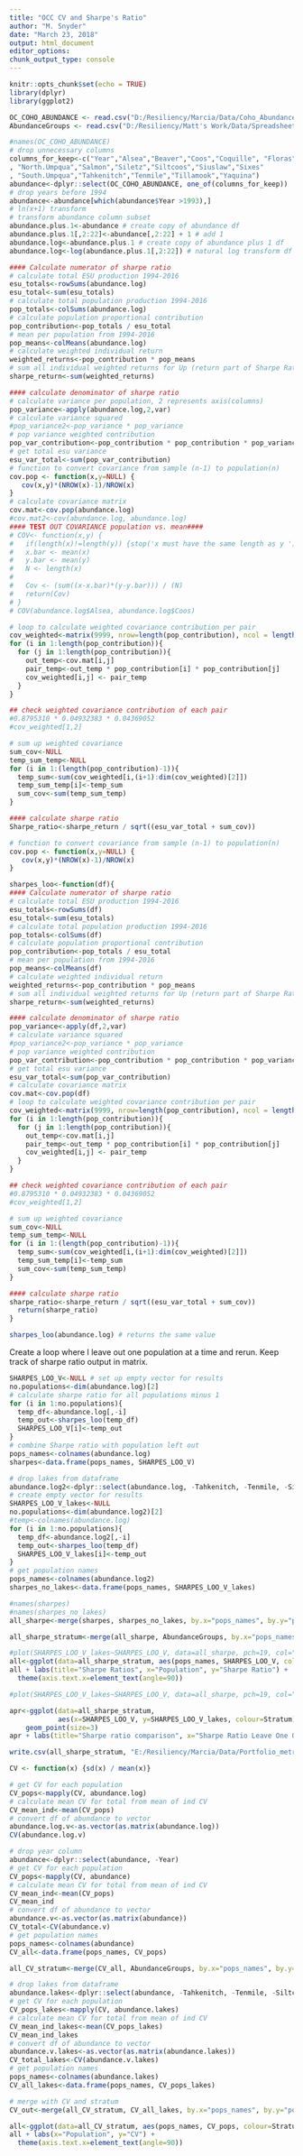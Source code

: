 ```yaml
---
title: "OCC CV and Sharpe's Ratio"
author: "M. Snyder"
date: "March 23, 2018"
output: html_document
editor_options: 
chunk_output_type: console
---
```


```r
knitr::opts_chunk$set(echo = TRUE)
library(dplyr)
library(ggplot2)
```

```r
OC_COHO_ABUNDANCE <- read.csv("D:/Resiliency/Marcia/Data/Coho_Abundance/OC_COHO_ABUNDANCE.csv")
AbundanceGroups <- read.csv("D:/Resiliency/Matt's Work/Data/Spreadsheets/AbundanceGroups.csv")
```


```r
#names(OC_COHO_ABUNDANCE)
# drop unnecessary columns
columns_for_keep<-c("Year","Alsea","Beaver","Coos","Coquille", "Floras","Lower.Umpqua","Middle.Umpqua","Necanicum","Nehalem","Nestucca"     
, "North.Umpqua","Salmon","Siletz","Siltcoos","Siuslaw","Sixes"        
, "South.Umpqua","Tahkenitch","Tenmile","Tillamook","Yaquina")
abundance<-dplyr::select(OC_COHO_ABUNDANCE, one_of(columns_for_keep))
# drop years before 1994
abundance<-abundance[which(abundance$Year >1993),]
# ln(x+1) transform
# transform abundance column subset
abundance.plus.1<-abundance # create copy of abundance df
abundance.plus.1[,2:22]<-abundance[,2:22] + 1 # add 1
abundance.log<-abundance.plus.1 # create copy of abundance plus 1 df
abundance.log<-log(abundance.plus.1[,2:22]) # natural log transform df
```


```r
#### Calculate numerator of sharpe ratio
# calculate total ESU production 1994-2016
esu_totals<-rowSums(abundance.log)
esu_total<-sum(esu_totals)
# calculate total population production 1994-2016
pop_totals<-colSums(abundance.log)
# calculate population proportional contribution
pop_contribution<-pop_totals / esu_total
# mean per population from 1994-2016
pop_means<-colMeans(abundance.log)
# calculate weighted individual return
weighted_returns<-pop_contribution * pop_means
# sum all individual weighted returns for Up (return part of Sharpe Ratio)
sharpe_return<-sum(weighted_returns)

#### calculate denominator of sharpe ratio
# calculate variance per population, 2 represents axis(columns)
pop_variance<-apply(abundance.log,2,var)
# calculate variance squared
#pop_variance2<-pop_variance * pop_variance
# pop variance weighted contribution
pop_var_contribution<-pop_contribution * pop_contribution * pop_variance
# get total esu variance
esu_var_total<-sum(pop_var_contribution)
# function to convert covariance from sample (n-1) to population(n)
cov.pop <- function(x,y=NULL) {
   cov(x,y)*(NROW(x)-1)/NROW(x)
}
# calculate covariance matrix
cov.mat<-cov.pop(abundance.log)
#cov.mat2<-cov(abundance.log, abundance.log)
#### TEST OUT COVARIANCE population vs. mean####
# COV<- function(x,y) {
#   if(length(x)!=length(y)) {stop('x must have the same length as y ')}
#   x.bar <- mean(x)
#   y.bar <- mean(y)
#   N <- length(x)
# 
#   Cov <- (sum((x-x.bar)*(y-y.bar))) / (N)
#   return(Cov)
# }
# COV(abundance.log$Alsea, abundance.log$Coos)

# loop to calculate weighted covariance contribution per pair
cov_weighted<-matrix(9999, nrow=length(pop_contribution), ncol = length(pop_contribution))
for (i in 1:length(pop_contribution)){
  for (j in 1:length(pop_contribution)){
    out_temp<-cov.mat[i,j]
    pair_temp<-out_temp * pop_contribution[i] * pop_contribution[j]
    cov_weighted[i,j] <- pair_temp
  }
}

## check weighted covariance contribution of each pair
#0.8795310 * 0.04932383 * 0.04369052
#cov_weighted[1,2]

# sum up weighted covariance
sum_cov<-NULL
temp_sum_temp<-NULL
for (i in 1:(length(pop_contribution)-1)){
  temp_sum<-sum(cov_weighted[i,(i+1):dim(cov_weighted)[2]])
  temp_sum_temp[i]<-temp_sum 
  sum_cov<-sum(temp_sum_temp)
}

#### calculate sharpe ratio
Sharpe_ratio<-sharpe_return / sqrt((esu_var_total + sum_cov))
```

```r
# function to convert covariance from sample (n-1) to population(n)
cov.pop <- function(x,y=NULL) {
   cov(x,y)*(NROW(x)-1)/NROW(x)
}
```

```r
sharpes_loo<-function(df){
#### Calculate numerator of sharpe ratio
# calculate total ESU production 1994-2016
esu_totals<-rowSums(df)
esu_total<-sum(esu_totals)
# calculate total population production 1994-2016
pop_totals<-colSums(df)
# calculate population proportional contribution
pop_contribution<-pop_totals / esu_total
# mean per population from 1994-2016
pop_means<-colMeans(df)
# calculate weighted individual return
weighted_returns<-pop_contribution * pop_means
# sum all individual weighted returns for Up (return part of Sharpe Ratio)
sharpe_return<-sum(weighted_returns)

#### calculate denominator of sharpe ratio
pop_variance<-apply(df,2,var)
# calculate variance squared
#pop_variance2<-pop_variance * pop_variance
# pop variance weighted contribution
pop_var_contribution<-pop_contribution * pop_contribution * pop_variance
# get total esu variance
esu_var_total<-sum(pop_var_contribution)
# calculate covariance matrix
cov.mat<-cov.pop(df)
# loop to calculate weighted covariance contribution per pair
cov_weighted<-matrix(9999, nrow=length(pop_contribution), ncol = length(pop_contribution))
for (i in 1:length(pop_contribution)){
  for (j in 1:length(pop_contribution)){
    out_temp<-cov.mat[i,j]
    pair_temp<-out_temp * pop_contribution[i] * pop_contribution[j]
    cov_weighted[i,j] <- pair_temp
  }
}

## check weighted covariance contribution of each pair
#0.8795310 * 0.04932383 * 0.04369052
#cov_weighted[1,2]

# sum up weighted covariance
sum_cov<-NULL
temp_sum_temp<-NULL
for (i in 1:(length(pop_contribution)-1)){
  temp_sum<-sum(cov_weighted[i,(i+1):dim(cov_weighted)[2]])
  temp_sum_temp[i]<-temp_sum 
  sum_cov<-sum(temp_sum_temp)
}

#### calculate sharpe ratio
sharpe_ratio<-sharpe_return / sqrt((esu_var_total + sum_cov))
  return(sharpe_ratio)
}

```

```r

sharpes_loo(abundance.log) # returns the same value
```

Create a loop where I leave out one population at a time and rerun. Keep track of sharpe ratio output in matrix. 

```r
SHARPES_LOO_V<-NULL # set up empty vector for results
no.populations<-dim(abundance.log)[2]
# calculate sharpe ratio for all populations minus 1
for (i in 1:no.populations){
  temp_df<-abundance.log[,-i]
  temp_out<-sharpes_loo(temp_df)
  SHARPES_LOO_V[i]<-temp_out
}
# combine Sharpe ratio with population left out
pops_names<-colnames(abundance.log) 
sharpes<-data.frame(pops_names, SHARPES_LOO_V)
```


```r
# drop lakes from dataframe
abundance.log2<-dplyr::select(abundance.log, -Tahkenitch, -Tenmile, -Siltcoos)
# create empty vector for results
SHARPES_LOO_V_lakes<-NULL
no.populations<-dim(abundance.log2)[2] 
#temp<-colnames(abundance.log)
for (i in 1:no.populations){
  temp_df<-abundance.log2[,-i]
  temp_out<-sharpes_loo(temp_df)
  SHARPES_LOO_V_lakes[i]<-temp_out
}
# get population names
pops_names<-colnames(abundance.log2)
sharpes_no_lakes<-data.frame(pops_names, SHARPES_LOO_V_lakes)

```


```r
#names(sharpes)
#names(sharpes_no_lakes)
all_sharpe<-merge(sharpes, sharpes_no_lakes, by.x="pops_names", by.y="pops_names", all.x = TRUE)
```

```r
all_sharpe_stratum<-merge(all_sharpe, AbundanceGroups, by.x="pops_names", by.y="Population")

```


```r
#plot(SHARPES_LOO_V_lakes~SHARPES_LOO_V, data=all_sharpe, pch=19, col="purple", cex=2, xlab="Sharpe Ratio Leave One Out", ylab="Sharpe Ratio w/o Lakes")
all<-ggplot(data=all_sharpe_stratum, aes(pops_names, SHARPES_LOO_V, colour=Stratum)) +geom_point(size=3)
all + labs(title="Sharpe Ratios", x="Population", y="Sharpe Ratio") +
  theme(axis.text.x=element_text(angle=90))
```


```r
#plot(SHARPES_LOO_V_lakes~SHARPES_LOO_V, data=all_sharpe, pch=19, col="purple", cex=2, xlab="Sharpe Ratio Leave One Out", ylab="Sharpe Ratio w/o Lakes")

apr<-ggplot(data=all_sharpe_stratum,
            aes(x=SHARPES_LOO_V, y=SHARPES_LOO_V_lakes, colour=Stratum)) +
    geom_point(size=3)
apr + labs(title="Sharpe ratio comparison", x="Sharpe Ratio Leave One Out", y="Sharpe Ratio w/o Lakes")

```


```r
write.csv(all_sharpe_stratum, "E:/Resiliency/Marcia/Data/Portfolio_metrics/all_sharpe_stratum.csv")
```


```r
CV <- function(x) {sd(x) / mean(x)}

```

```r
# get CV for each population
CV_pops<-mapply(CV, abundance.log)
# calculate mean CV for total from mean of ind CV
CV_mean_ind<-mean(CV_pops)
# convert df of abundance to vector
abundance.log.v<-as.vector(as.matrix(abundance.log))
CV(abundance.log.v)
```


```r
# drop year column
abundance<-dplyr::select(abundance, -Year)
# get CV for each population
CV_pops<-mapply(CV, abundance)
# calculate mean CV for total from mean of ind CV
CV_mean_ind<-mean(CV_pops)
CV_mean_ind
# convert df of abundance to vector
abundance.v<-as.vector(as.matrix(abundance))
CV_total<-CV(abundance.v)
# get population names
pops_names<-colnames(abundance)
CV_all<-data.frame(pops_names, CV_pops)
```


```r
all_CV_stratum<-merge(CV_all, AbundanceGroups, by.x="pops_names", by.y="Population")

```


```r
# drop lakes from dataframe
abundance.lakes<-dplyr::select(abundance, -Tahkenitch, -Tenmile, -Siltcoos)
# get CV for each population
CV_pops_lakes<-mapply(CV, abundance.lakes)
# calculate mean CV for total from mean of ind CV
CV_mean_ind_lakes<-mean(CV_pops_lakes)
CV_mean_ind_lakes
# convert df of abundance to vector
abundance.v.lakes<-as.vector(as.matrix(abundance.lakes))
CV_total_lakes<-CV(abundance.v.lakes)
# get population names
pops_names<-colnames(abundance.lakes)
CV_all_lakes<-data.frame(pops_names, CV_pops_lakes)

# merge with CV and stratum
CV_out<-merge(all_CV_stratum, CV_all_lakes, by.x="pops_names", by.y="pops_names", all=TRUE)
```


```r
all<-ggplot(data=all_CV_stratum, aes(pops_names, CV_pops, colour=Stratum)) +geom_point(size=3)
all + labs(x="Population", y="CV") +
  theme(axis.text.x=element_text(angle=90))
```

